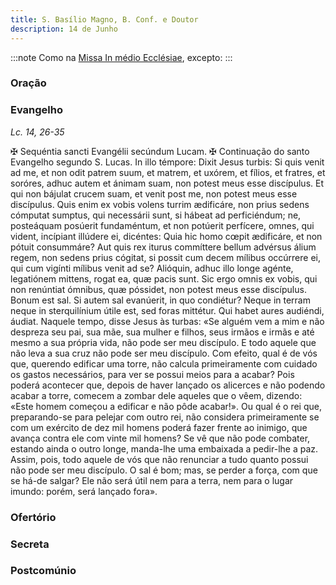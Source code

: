 ```yaml
---
title: S. Basílio Magno, B. Conf. e Doutor
description: 14 de Junho
---
```



:::note
Como na [Missa In médio Ecclésiae](/missal/comum/13doutores), excepto:
:::

### Oração

<LinkCard
  title="Oração Confessores Pontífices"
  href="/missal/comum/12confessorespontifices2#oração"
/>

### Evangelho

_Lc. 14, 26-35_

<div class="grid grid-cols-2 gap-5">
  <span class="text-justify">
    <span class="text-red-500">&#10016;</span> Sequéntia sancti Evangélii
    secúndum Lucam.
  </span>
  <span class="text-justify">
    <span class="text-red-500">&#10016;</span> Continuação do santo Evangelho
    segundo S. Lucas.
  </span>
  <span class="text-justify">
    In illo témpore: Dixit Jesus turbis: Si quis venit ad me, et non odit patrem
    suum, et matrem, et uxórem, et fílios, et fratres, et soróres, adhuc autem
    et ánimam suam, non potest meus esse discípulus. Et qui non bájulat crucem
    suam, et venit post me, non potest meus esse discípulus. Quis enim ex vobis
    volens turrim ædificáre, non prius sedens cómputat sumptus, qui necessárii
    sunt, si hábeat ad perficiéndum; ne, posteáquam posúerit fundaméntum, et non
    potúerit perfícere, omnes, qui vident, incípiant illúdere ei, dicéntes: Quia
    hic homo cœpit ædificáre, et non pótuit consummáre? Aut quis rex iturus
    commíttere bellum advérsus álium regem, non sedens prius cógitat, si possit
    cum decem mílibus occúrrere ei, qui cum vigínti mílibus venit ad se?
    Alióquin, adhuc illo longe agénte, legatiónem mittens, rogat ea, quæ pacis
    sunt. Sic ergo omnis ex vobis, qui non renúntiat ómnibus, quæ póssidet, non
    potest meus esse discípulus. Bonum est sal. Si autem sal evanúerit, in quo
    condiétur? Neque in terram neque in sterquilínium útile est, sed foras
    mittétur. Qui habet aures audiéndi, áudiat.
  </span>
  <span class="text-justify">
    Naquele tempo, disse Jesus às turbas: «Se alguém vem a mim e não despreza
    seu pai, sua mãe, sua mulher e filhos, seus irmãos e irmãs e até mesmo a sua
    própria vida, não pode ser meu discípulo. E todo aquele que não leva a sua
    cruz não pode ser meu discípulo. Com efeito, qual é de vós que, querendo
    edificar uma torre, não calcula primeiramente com cuidado os gastos
    necessários, para ver se possui meios para a acabar? Pois poderá acontecer
    que, depois de haver lançado os alicerces e não podendo acabar a torre,
    comecem a zombar dele aqueles que o vêem, dizendo: «Este homem começou a
    edificar e não pôde acabar!». Ou qual é o rei que, preparando-se para
    pelejar com outro rei, não considera primeiramente se com um exército de dez
    mil homens poderá fazer frente ao inimigo, que avança contra ele com vinte
    mil homens? Se vê que não pode combater, estando ainda o outro longe,
    manda-lhe uma embaixada a pedir-lhe a paz. Assim, pois, todo aquele de vós
    que não renunciar a tudo quanto possui não pode ser meu discípulo. O sal é
    bom; mas, se perder a força, com que se há-de salgar? Ele não será útil nem
    para a terra, nem para o lugar imundo: porém, será lançado fora».
  </span>
</div>

### Ofertório

<LinkCard
  title="Ofertório Confessores Pontífices"
  href="/missal/comum/12confessorespontifices2#ofertório"
/>

### Secreta

<LinkCard
  title="Secreta Confessores Pontífices"
  href="/missal/comum/12confessorespontifices2#secreta"
/>

### Postcomúnio

<LinkCard
  title="Postcomúnio Confessores Pontífices"
  href="/missal/comum/12confessorespontifices2#postcomúnio"
/>
